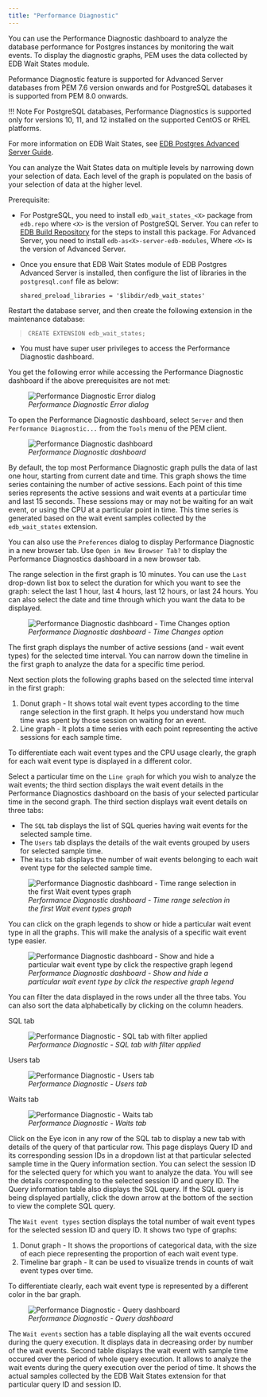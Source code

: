 ```yaml
---
title: "Performance Diagnostic"
---
```


<div id="performance_diagnostic" class="registered_link"></div>

You can use the Performance Diagnostic dashboard to analyze the database performance for Postgres instances by monitoring the wait events. To display the diagnostic graphs, PEM uses the data collected by EDB Wait States module.

Peformance Diagnostic feature is supported for Advanced Server databases from PEM 7.6 version onwards and for PostgreSQL databases it is supported from PEM 8.0 onwards.

!!! Note
    For PostgreSQL databases, Performance Diagnostics is supported only for versions 10, 11, and 12 installed on the supported CentOS or RHEL platforms.

For more information on EDB Wait States, see [EDB Postgres Advanced Server Guide](/epas/latest/epas_guide/13_performance_analysis_and_tuning/).

You can analyze the Wait States data on multiple levels by narrowing down your selection of data. Each level of the graph is populated on the basis of your selection of data at the higher level.

Prerequisite:

-   For PostgreSQL, you need to install `edb_wait_states_<X>` package from `edb.repo` where `<X>` is the version of PostgreSQL Server. You can refer to [EDB Build Repository](https://repos.enterprisedb.com/) for the steps to install this package. For Advanced Server, you need to install `edb-as<X>-server-edb-modules`, Where `<X>` is the version of Advanced Server.

-   Once you ensure that EDB Wait States module of EDB Postgres Advanced Server is installed, then configure the list of libraries in the `postgresql.conf` file as below:

    `shared_preload_libraries = '$libdir/edb_wait_states'`

Restart the database server, and then create the following extension in the maintenance database:

> `CREATE EXTENSION edb_wait_states;`

-   You must have super user privileges to access the Performance Diagnostic dashboard.

You get the following error while accessing the Performance Diagnostic dashboard if the above prerequisites are not met:

<figure><img src="../images/performance_diagnostic_error.png" class="align-center" alt="Performance Diagnostic Error dialog" /><figcaption aria-hidden="true"><em>Performance Diagnostic Error dialog</em></figcaption></figure>

To open the Performance Diagnostic dashboard, select `Server` and then `Performance Diagnostic...` from the `Tools` menu of the PEM client.

<figure><img src="../images/performance_diagnostic_intro.png" class="align-center" alt="Performance Diagnostic dashboard" /><figcaption aria-hidden="true"><em>Performance Diagnostic dashboard</em></figcaption></figure>

By default, the top most Performance Diagnostic graph pulls the data of last one hour, starting from current date and time. This graph shows the time series containing the number of active sessions. Each point of this time series represents the active sessions and wait events at a particular time and last 15 seconds. These sessions may or may not be waiting for an wait event, or using the CPU at a particular point in time. This time series is generated based on the wait event samples collected by the `edb_wait_states` extension.

You can also use the `Preferences` dialog to display Performance Diagnostic in a new browser tab. Use `Open in New Browser Tab?` to display the Performance Diagnostics dashboard in a new browser tab.

The range selection in the first graph is 10 minutes. You can use the `Last` drop-down list box to select the duration for which you want to see the graph: select the last 1 hour, last 4 hours, last 12 hours, or last 24 hours. You can also select the date and time through which you want the data to be displayed.

<figure><img src="../images/performance_diagnostic_datetime_selection.png" class="align-center" alt="Performance Diagnostic dashboard - Time Changes option" /><figcaption aria-hidden="true"><em>Performance Diagnostic dashboard - Time Changes option</em></figcaption></figure>

The first graph displays the number of active sessions (and - wait event types) for the selected time interval. You can narrow down the timeline in the first graph to analyze the data for a specific time period.

Next section plots the following graphs based on the selected time interval in the first graph:

1.  Donut graph - It shows total wait event types according to the time range selection in the first graph. It helps you understand how much time was spent by those session on waiting for an event.
2.  Line graph - It plots a time series with each point representing the active sessions for each sample time.

To differentiate each wait event types and the CPU usage clearly, the graph for each wait event type is displayed in a different color.

Select a particular time on the `Line graph` for which you wish to analyze the wait events; the third section displays the wait event details in the Performance Diagnostics dashboard on the basis of your selected particular time in the second graph. The third section displays wait event details on three tabs:

-   The `SQL` tab displays the list of SQL queries having wait events for the selected sample time.
-   The `Users` tab displays the details of the wait events grouped by users for selected sample time.
-   The `Waits` tab displays the number of wait events belonging to each wait event type for the selected sample time.

<figure><img src="../images/performance_diagnostic_timeseries_selection.png" class="align-center" alt="Performance Diagnostic dashboard - Time range selection in the first Wait event types graph" /><figcaption aria-hidden="true"><em>Performance Diagnostic dashboard - Time range selection in the first Wait event types graph</em></figcaption></figure>

You can click on the graph legends to show or hide a particular wait event type in all the graphs. This will make the analysis of a specific wait event type easier.

<figure><img src="../images/performance_diagnostic_chart_legends.png" class="align-center" alt="Performance Diagnostic dashboard - Show and hide a particular wait event type by click the respective graph legend" /><figcaption aria-hidden="true"><em>Performance Diagnostic dashboard - Show and hide a particular wait event type by click the respective graph legend</em></figcaption></figure>

You can filter the data displayed in the rows under all the three tabs. You can also sort the data alphabetically by clicking on the column headers.

SQL tab

<figure><img src="../images/performance_diagnostic_table_filter.png" class="align-center" alt="Performance Diagnostic - SQL tab with filter applied" /><figcaption aria-hidden="true"><em>Performance Diagnostic - SQL tab with filter applied</em></figcaption></figure>

Users tab

<figure><img src="../images/performance_diagnostic_users_table.png" class="align-center" alt="Performance Diagnostic - Users tab" /><figcaption aria-hidden="true"><em>Performance Diagnostic - Users tab</em></figcaption></figure>

Waits tab

<figure><img src="../images/performance_diagnostic_wait_events.png" class="align-center" alt="Performance Diagnostic - Waits tab" /><figcaption aria-hidden="true"><em>Performance Diagnostic - Waits tab</em></figcaption></figure>

Click on the Eye icon in any row of the SQL tab to display a new tab with details of the query of that particular row. This page displays Query ID and its corresponding session IDs in a dropdown list at that particular selected sample time in the Query information section. You can select the session ID for the selected query for which you want to analyze the data. You will see the details corresponding to the selected session ID and query ID. The Query information table also displays the SQL query. If the SQL query is being displayed partially, click the down arrow at the bottom of the section to view the complete SQL query.

The `Wait event types` section displays the total number of wait event types for the selected session ID and query ID. It shows two type of graphs:

1.  Donut graph - It shows the proportions of categorical data, with the size of each piece representing the proportion of each wait event type.
2.  Timeline bar graph - It can be used to visualize trends in counts of wait event types over time.

To differentiate clearly, each wait event type is represented by a different color in the bar graph.

<figure><img src="../images/performance_diagnostic_query_dashboard.png" class="align-center" alt="Performance Diagnostic - Query dashboard" /><figcaption aria-hidden="true"><em>Performance Diagnostic - Query dashboard</em></figcaption></figure>

The `Wait events` section has a table displaying all the wait events occured during the query execution. It displays data in decreasing order by number of the wait events. Second table displays the wait event with sample time occured over the period of whole query execution. It allows to analyze the wait events during the query execution over the period of time. It shows the actual samples collected by the EDB Wait States extension for that particular query ID and session ID.
